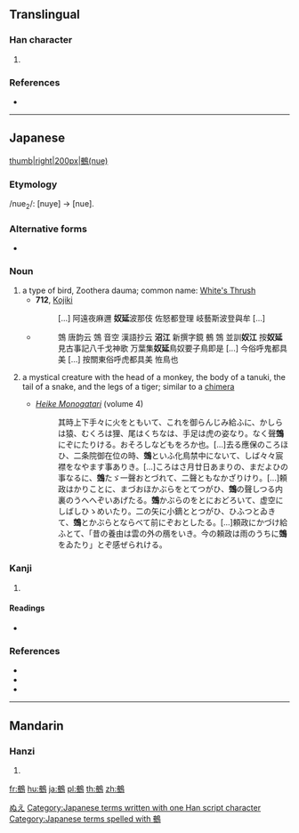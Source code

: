 {{character info/new}}
==Translingual==

===Han character===
{{Han char|rn=196|rad=鳥|as=08|sn=19|four=|canj=XXXYB,YKHAF}}

# {{defn|Han|sort=鳥08}}

===References===
* {{Han ref|kx=1493.010|dkj=47030|dj=2023.060|hdz=74643.020|uh=9D7A|ud=40314}}

----

==Japanese==
[[file:Kuniyoshi Taiba (The End).jpg|thumb|right|200px|鵺(nue)]]
{{wikipedia|Nue}}

===Etymology===
/nue<sub>2</sub>/: [nuye] → [nue].

===Alternative forms===
* {{l|ja|鵼}}

===Noun===
{{ja-noun|ぬえ}}

# a type of bird, Zoothera dauma; common name: [[w:White's Thrush|White's Thrush]]
#* '''712''', [[w:Kojiki|Kojiki]]
#*: [...] 阿遠夜麻邇 '''奴延'''波那伎 佐怒都登理 岐藝斯波登與牟 [...]
#* {{RQ:Wamyō Ruijushō|7|21}}
#*: 鵼 唐韵云 鵼 音空 漢語抄云 '''沼江''' 新撰字鏡 鵺 鵼 並訓'''奴江''' 按'''奴延'''見古事記八千戈神歌 万葉集'''奴延'''鳥奴要子鳥即是 [...] 今俗呼鬼都具美 [...] 按關東俗呼虎都具美 恠鳥也
# a mystical creature with the head of a monkey, the body of a tanuki, the tail of a snake, and the legs of a tiger; similar to a [[w:Chimera (mythology)|chimera]]
#* {{post|1221}} ''[[w:Heike Monogatari|Heike Monogatari]]'' (volume 4)
#*: 其時上下手々に火をともいて、これを御らんじみ給ふに、かしらは猿、むくろは狸、尾はくちなは、手足は虎の姿なり。なく聲'''鵼'''にぞにたりける。おそろしなどもをろか也。[...]去る應保のころほひ、二条院御在位の時、'''鵼'''といふ化鳥禁中にないて、しば々々宸襟をなやます事ありき。[...]ころはさ月廿日あまりの、まだよひの事なるに、'''鵼'''たゞ一聲おとづれて、二聲ともなかざりけり。[...]頼政はかりことに、まづおほかぶらをとてつがひ、'''鵼'''の聲しつる内裏のうへへぞいあげたる。'''鵼'''かぶらのをとにおどろいて、虚空にしばしひゝめいたり。二の矢に小鏑ととつがひ、ひふつとゐきて、'''鵼'''とかぶらとならべて前にぞおとしたる。[...]頼政にかづけ給ふとて、「昔の養由は雲の外の鴈をいき。今の頼政は雨のうちに'''鵼'''をゐたり」とぞ感ぜられける。

===Kanji===
{{ja-kanji|grade=|rs=鳥08}}

# {{defn|lang=ja|sort=鳥08}}

====Readings====
* {{ja-readings|on=[[や]] (ya)|kun=[[ぬえ]] (nue)}}

===References===
* {{R:Wamyō Ruijushō}}
* {{R:Kodai Kayōshū}}
* {{cite-book
|last=Takagi
|first=Ichinosuke
|coauthors=Masao Ozawa, Kaoru Atsumi, Haruhiko Kindaichi
|title=Nihon Koten Bungaku Taikei 32: [[w:Heike Monogatari|Heike Monogatari]] 1
|publisher=[[w:Iwanami Shoten Publishing|Iwanami Shoten]]
|year_published=1959
|year=after 1221
|location=[[w:Tōkyō|Tōkyō]]
|language=Japanese
|isbn=4-00-060032-X
}}

[[Category:ja:Birds|ぬえ]]
[[Category:Japanese terms written with one Han script character]]
[[Category:Japanese terms spelled with 鵺]]

----

==Mandarin==

===Hanzi===
{{cmn-hanzi|pin=[[yè]] ([[ye4]])|wg=yeh<sup>4</sup>}}

# {{defn|lang=cmn|sort=鳥08}}

[[fr:鵺]]
[[hu:鵺]]
[[ja:鵺]]
[[pl:鵺]]
[[th:鵺]]
[[zh:鵺]]